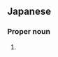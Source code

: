 ==Japanese==
{{ja-kanjitab|のり|こ}}

===Proper noun===
{{ja-pos|proper|のりこ}}

# {{given name|female|lang=ja|sort=のりこ}}